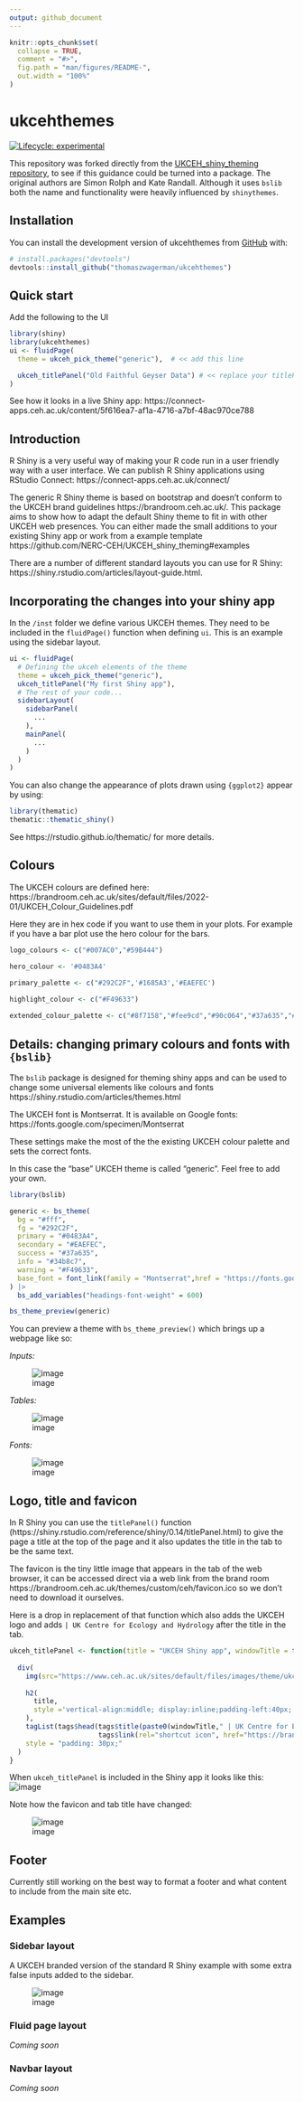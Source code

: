 ```yaml
---
output: github_document
---
```


<!-- README.md is generated from README.Rmd. Please edit that file -->

```r
knitr::opts_chunk$set(
  collapse = TRUE,
  comment = "#>",
  fig.path = "man/figures/README-",
  out.width = "100%"
)
```

# ukcehthemes

<!-- badges: start -->
[![Lifecycle: experimental](https://img.shields.io/badge/lifecycle-experimental-orange.svg)](https://lifecycle.r-lib.org/articles/stages.html#experimental)
<!-- badges: end -->

This repository was forked directly from the [UKCEH_shiny_theming repository](https://github.com/NERC-CEH/UKCEH_shiny_theming),
to see if this guidance could be turned into a package. The original authors are Simon Rolph and Kate Randall. Although it uses
`bslib` both the name and functionality were heavily influenced by `shinythemes`.

## Installation

You can install the development version of ukcehthemes from [GitHub](https://github.com/) with:

```r
# install.packages("devtools")
devtools::install_github("thomaszwagerman/ukcehthemes")
```

## Quick start

Add the following to the UI

```r
library(shiny)
library(ukcehthemes)
ui <- fluidPage(
  theme = ukceh_pick_theme("generic"),  # << add this line

  ukceh_titlePanel("Old Faithful Geyser Data") # << replace your titlePanel() with ukceh_titlePanel()
)
```

See how it looks in a live Shiny app: https://connect-apps.ceh.ac.uk/content/5f616ea7-af1a-4716-a7bf-48ac970ce788

## Introduction

R Shiny is a very useful way of making your R code run in a user friendly way with a user interface. We can publish R Shiny applications using RStudio Connect: https://connect-apps.ceh.ac.uk/connect/

The generic R Shiny theme is based on bootstrap and doesn't conform to the UKCEH brand guidelines https://brandroom.ceh.ac.uk/. This package aims to show how to adapt the default Shiny theme to fit in with other UKCEH web presences. You can either made the small additions to your existing Shiny app or work from a example template https://github.com/NERC-CEH/UKCEH_shiny_theming#examples

There are a number of different standard layouts you can use for R Shiny: https://shiny.rstudio.com/articles/layout-guide.html.

## Incorporating the changes into your shiny app

In the `/inst` folder we define various UKCEH themes. They need to be included in the `fluidPage()` function when defining `ui`. This is an example using the sidebar layout.

```r
ui <- fluidPage(
  # Defining the ukceh elements of the theme
  theme = ukceh_pick_theme("generic"),
  ukceh_titlePanel("My first Shiny app"),
  # The rest of your code...
  sidebarLayout(
    sidebarPanel(
      ...
    ),
    mainPanel(
      ...
    )
  )
)
```

You can also change the appearance of plots drawn using `{ggplot2}` appear by using:

```r
library(thematic)
thematic::thematic_shiny()
```

See https://rstudio.github.io/thematic/ for more details.

## Colours

The UKCEH colours are defined here: https://brandroom.ceh.ac.uk/sites/default/files/2022-01/UKCEH_Colour_Guidelines.pdf

Here they are in hex code if you want to use them in your plots. For example if you have a bar plot use the hero colour for the bars.

```r
logo_colours <- c("#007AC0","#59B444")

hero_colour <- '#0483A4'

primary_palette <- c("#292C2F",'#1685A3','#EAEFEC')

highlight_colour <- c("#F49633")
  
extended_colour_palette <- c("#8f7158","#fee9cd","#90c064","#37a635","#00883c","047e56","007370","#0383a4","#c9e7f2","34b8c7","009dcb","227fc1","0a5da4","00678e","f39532")
```

## Details: changing primary colours and fonts with `{bslib}`

The `bslib` package is designed for theming shiny apps and can be used to change some universal elements like colours and fonts https://shiny.rstudio.com/articles/themes.html

The UKCEH font is Montserrat. It is available on Google fonts: https://fonts.google.com/specimen/Montserrat

These settings make the most of the the existing UKCEH colour palette and sets the correct fonts. 

In this case the "base" UKCEH theme is called "generic". Feel free to add your own.


```r
library(bslib)

generic <- bs_theme(
  bg = "#fff",
  fg = "#292C2F",
  primary = "#0483A4",
  secondary = "#EAEFEC",
  success = "#37a635",
  info = "#34b8c7",
  warning = "#F49633",
  base_font = font_link(family = "Montserrat",href = "https://fonts.googleapis.com/css2?family=Montserrat:wght@400;600&display=swap")
) |>  
  bs_add_variables("headings-font-weight" = 600)

bs_theme_preview(generic)
```

You can preview a theme with `bs_theme_preview()` which brings up a webpage like so:

*Inputs:*

![image](https://user-images.githubusercontent.com/17750766/159717824-32ca3012-329a-4796-91b1-04fcf0713cc9.png)

*Tables:*

![image](https://user-images.githubusercontent.com/17750766/159717971-c7e59693-da1c-43b0-9eef-55b0b3d5c34d.png)

*Fonts:*

![image](https://user-images.githubusercontent.com/17750766/159718071-d8657f35-a337-4ecc-b259-82c4156bea81.png)



## Logo, title and favicon

In R Shiny you can use the `titlePanel()` function (https://shiny.rstudio.com/reference/shiny/0.14/titlePanel.html) to give the page a title at the top of the page and it also updates the title in the tab to be the same text.

The favicon is the tiny little image that appears in the tab of the web browser, it can be accessed direct via a web link from the brand room https://brandroom.ceh.ac.uk/themes/custom/ceh/favicon.ico so we don't need to download it ourselves.

Here is a drop in replacement of that function which also adds the UKCEH logo and adds `| UK Centre for Ecology and Hydrology` after the title in the tab.

```r
ukceh_titlePanel <- function(title = "UKCEH Shiny app", windowTitle = title){
  
  div(
    img(src="https://www.ceh.ac.uk/sites/default/files/images/theme/ukceh_logo_long_720x170_rgb.png",style="height: 50px;vertical-align:middle;"),
      
    h2(  
      title,
      style ='vertical-align:middle; display:inline;padding-left:40px;'
    ),
    tagList(tags$head(tags$title(paste0(windowTitle," | UK Centre for Ecology & Hydrology")),
                      tags$link(rel="shortcut icon", href="https://brandroom.ceh.ac.uk/themes/custom/ceh/favicon.ico"))),
    style = "padding: 30px;"
  )
}
```

When `ukceh_titlePanel` is included in the Shiny app it looks like this:
![image](https://user-images.githubusercontent.com/17750766/159720789-dff9186c-7bca-437a-a487-46a57f44e014.png)

Note how the favicon and tab title have changed:

![image](https://user-images.githubusercontent.com/17750766/159717427-a5454c2c-02d3-4241-8c23-fb769fd68e3e.png)


## Footer

Currently still working on the best way to format a footer and what content to include from the main site etc.

## Examples

### Sidebar layout

A UKCEH branded version of the standard R Shiny example with some extra false inputs added to the sidebar.

![image](https://user-images.githubusercontent.com/17750766/159717529-08361e20-bc3e-4c27-b7d2-3967c8317613.png)


### Fluid page layout

*Coming soon*

### Navbar layout

*Coming soon*

